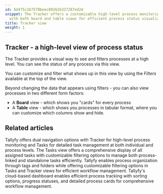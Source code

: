 ```yaml
---
id: 6d475c2b7570beec89262b327287ed2d
snippet: The Tracker offers a customizable high-level process monitoring interface
  with both board and table views for efficient process status visualization and filtering.
title: Tracker view
weight: 1
---
```


## Tracker - a high-level view of process status

The Tracker provides a visual way to see and filters processes at a high level. You can see the status of any process via this view.

You can customize and filter what shows up in this view by using the _Filters_ available at the top of the view.

Beyond changing the data that appears using filters - you can also view processes in two different form factors:

* A **Board** view - which shows you "cards" for every process
* A **Table** view - which shows you processes in tabular format, where you can customize which columns show and hide.



<PageTree />


## Related articles
<CardGrid>
<LinkTitleCard header="<b>Pro > Tracking</b>" href="/products/pro/tracking-and-tasks/" > Tallyfy offers dual navigation options with Tracker for high-level process monitoring and Tasks for detailed task management at both individual and process levels. </LinkTitleCard>
<LinkTitleCard header="<b>Tracking And Tasks > Tasks view</b>" href="/products/pro/tracking-and-tasks/tasks-view/" > The Tasks view offers a comprehensive display of all assigned tasks with customizable filtering options to manage both process-linked and standalone tasks efficiently. </LinkTitleCard>
<LinkTitleCard header="<b>Tracker View > Organize processes</b>" href="/products/pro/tracking-and-tasks/tracker-view/organize-processes/" > Tallyfy enables process organization through tags and folders while offering customizable filtering options in Tasks and Tracker views for efficient workflow management. </LinkTitleCard>
<LinkTitleCard header="<b>Tracker View > Manage and track my processes</b>" href="/products/pro/tracking-and-tasks/tracker-view/how-can-i-manage-and-track-my-processes-on-tallyfy/" > Tallyfy's cloud-based dashboard enables efficient process tracking with sorting options, progress statuses, and detailed process cards for comprehensive workflow management. </LinkTitleCard>
</CardGrid>
